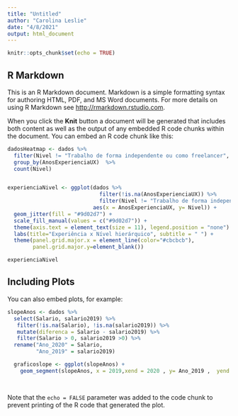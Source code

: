 ```yaml
---
title: "Untitled"
author: "Carolina Leslie"
date: "4/8/2021"
output: html_document
---
```


```r
knitr::opts_chunk$set(echo = TRUE)

```

## R Markdown

This is an R Markdown document. Markdown is a simple formatting syntax for authoring HTML, PDF, and MS Word documents. For more details on using R Markdown see <http://rmarkdown.rstudio.com>.

When you click the **Knit** button a document will be generated that includes both content as well as the output of any embedded R code chunks within the document. You can embed an R code chunk like this:

```r

dadosHeatmap <- dados %>% 
  filter(Nivel != "Trabalho de forma independente ou como freelancer", Nivel != "Pesquisador acadêmico", Nivel != "Outro (especifique)", Nivel != "Trainee") %>% 
  group_by(AnosExperienciaUX)  %>% 
  count(Nivel)



```

```r

experienciaNivel <- ggplot(dados %>%
                             filter(!is.na(AnosExperienciaUX)) %>%
                             filter(Nivel != "Trabalho de forma independente ou como freelancer", Nivel != "Pesquisador acadêmico", Nivel != "Outro (especifique)", Nivel != "Trainee"),
                           aes(x = AnosExperienciaUX, y= Nivel)) +
  geom_jitter(fill = "#9d02d7") +
  scale_fill_manual(values = c("#9d02d7")) + 
  theme(axis.text = element_text(size = 11), legend.position = "none") +
  labs(title="Experiência x Nível hierárquico", subtitle = " ") +
  theme(panel.grid.major.x = element_line(color="#cbcbcb"), 
        panel.grid.major.y=element_blank()) 

experienciaNivel
```

## Including Plots

You can also embed plots, for example:

```r
slopeAnos <- dados %>% 
  select(Salario, salario2019) %>% 
   filter(!is.na(Salario), !is.na(salario2019)) %>% 
   mutate(diferenca = Salario - salario2019) %>% 
   filter(Salario > 0, salario2019 >0) %>% 
  rename("Ano_2020" = Salario,
         "Ano_2019" = salario2019)  

  graficoslope <- ggplot(slopeAnos) +
    geom_segment(slopeAnos, x = 2019,xend = 2020 , y= Ano_2019 ,  yend = Ano_2020 , color = "gray70")

  
```

Note that the `echo = FALSE` parameter was added to the code chunk to prevent printing of the R code that generated the plot.
